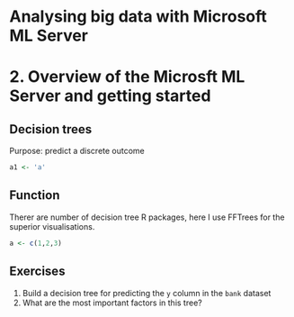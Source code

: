 # Analysing big data with Microsoft ML Server
# 2. Overview of the Microsft ML Server and getting started

## Decision trees
Purpose: predict a discrete outcome


```r
a1 <- 'a'
```

## Function 
Therer are number of decision tree R packages, here I use FFTrees for the superior visualisations.

```r
a <- c(1,2,3)
```


## Exercises
1. Build a decision tree for predicting the `y` column in the `bank` dataset
2. What are the most important factors in this tree?
